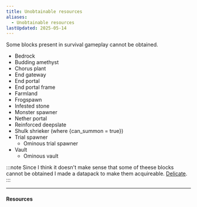 ```yaml
---
title: Unobtainable resources
aliases:
  - Unobtainable resources
lastUpdated: 2025-05-14
---
```



Some blocks present in survival gameplay cannot be obtained.

- Bedrock
- Budding amethyst
- Chorus plant
- End gateway
- End portal
- End portal frame
- Farmland
- Frogspawn
- Infested stone
- Monster spawner
- Nether portal
- Reinforced deepslate
- Shulk shrieker (where \{can_summon = true})
- Trial spawner
	- Ominous trial spawner
- Vault
	- Ominous vault

:::note
Since I think it doesn't make sense that some of theese blocks cannot be obtained I made a datapack to make them acquireable. [Delicate](https://modrinth.com/datapack/delicate).
:::

---

#### Resources

<Wiki path="w/Unobtainable_resource" />
<Wiki path="w/Category:Unobtainable" name="Unobtainable" />